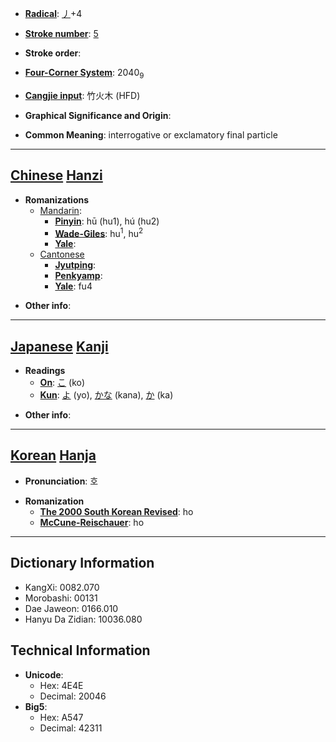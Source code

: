 * '''[[Wiktionary:Chinese radical index| Radical]]''': [[Wiktionary:Chinese radical index 丿|丿]]+4

* '''[[Wiktionary:Chinese total strokes index|Stroke number]]''': [[Wiktionary:Chinese total strokes index 5|5]]

* '''Stroke order''': 

* '''[[Wiktionary:Chinese four corner index|Four-Corner System]]''': 2040<sub>9</sub>

* '''[[Wiktionary:Chinese Cangjie index|Cangjie input]]''': 竹火木 (HFD)

* '''Graphical Significance and Origin''': 

* '''Common Meaning''': interrogative or exclamatory final particle

----

== [[Chinese]] [[Hanzi]] ==

* '''Romanizations'''
** [[Mandarin]]:
*** '''[[Pinyin]]''': hū (hu1), hú (hu2)
*** '''[[Wade-Giles]]''': hu<sup>1</sup>, hu<sup>2</sup>
*** '''[[Yale]]''': 
**[[Cantonese]]
***'''[[Jyutping]]''':
***'''[[Penkyamp]]''': 
***'''[[Yale]]''': fu4

* '''Other info''': 

----

== [[Japanese]] [[Kanji]] ==

* '''Readings'''
** '''[[On]]''': [[こ]] (ko)
** '''[[Kun]]''': [[よ]] (yo), [[かな]] (kana), [[か]] (ka)

* '''Other info''':  

----

== [[Korean]] [[Hanja]] ==

* '''Pronunciation''': 호

* '''Romanization'''
** '''[[The 2000 South Korean Revised Romanization|The 2000 South Korean Revised]]''': ho
** '''[[McCune-Reischauer]]''': ho

----

== Dictionary Information ==

* KangXi: 0082.070
* Morobashi: 00131
* Dae Jaweon: 0166.010
* Hanyu Da Zidian: 10036.080

== Technical Information ==

* '''Unicode''':
** Hex: 4E4E
** Decimal: 20046
* '''Big5''':
** Hex: A547
** Decimal: 42311